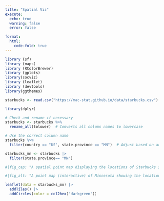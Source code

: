 ```yaml
---
title: "Spatial Viz"
execute:
  echo: true
  warning: false
  error: false

format: 
  html: 
    code-fold: true
---
```


```r
library (sf)
library (maps)
library (RColorBrewer)
library (gplots)
library(socviz)
library (leaflet)
library (devtools)
library(ggthemes)
```


```r
starbucks <- read.csv("https://mac-stat.github.io/data/starbucks.csv")
```

```r
library(dplyr)

# Check and rename if necessary
starbucks <- starbucks %>%
  rename_all(tolower)  # Converts all column names to lowercase

# Use the correct column name
starbucks %>%
  filter(country == "US", state.province == "MN")  # Adjust based on actual column name

```

```r
starbucks_mn <- starbucks |>   
  filter(state.province== "MN")
```


```r
#|fig_cap: "A spatial point map displaying the locations of Starbucks stores within Minnesota. The distribution highlights store density in the Twin Cities which is the major metropolitan area."

#|fig_alt: "A point map (interactive) of Minnesota showing the locations of Starbucks stores. Densely clustered points appear in major cities, with sparser distribution in rural areas. Another key takeaway is that there are more concentrated in the Twin Cities than the rest of Minnesota. The map provides a visual representation of Starbucks' geographic presence across the state. Data is from starbucks https://mac-stat.github.io/data/starbucks.csv".

leaflet(data = starbucks_mn) |> 
  addTiles() |> 
  addCircles(color = col2hex("darkgreen"))
```



